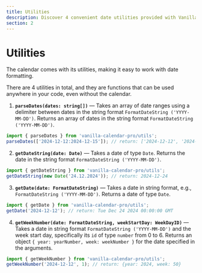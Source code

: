 ```yaml
---
title: Utilities
description: Discover 4 convenient date utilities provided with Vanilla Calendar Pro. These features allow you to format dates, convert them to desired formats, and determine week numbers.
section: 2
---
```


# Utilities

The calendar comes with its utilities, making it easy to work with date formatting.

There are 4 utilities in total, and they are functions that can be used anywhere in your code, even without the calendar.

1. **`parseDates(dates: string[])`** — Takes an array of date ranges using a delimiter between dates in the string format `FormatDateString ('YYYY-MM-DD')`. Returns an array of dates in the string format `FormatDateString ('YYYY-MM-DD')`.
```ts
import { parseDates } from 'vanilla-calendar-pro/utils';
parseDates(['2024-12-12:2024-12-15']); // return: ['2024-12-12', '2024-12-13', '2024-12-14', '2024-12-15']
```

2. **`getDateString(date: Date)`** — Takes a date of type `Date`. Returns the date in the string format `FormatDateString ('YYYY-MM-DD')`.
```ts
import { getDateString } from 'vanilla-calendar-pro/utils';
getDateString(new Date('24.12.2024')); // return: 2024-12-24
```

3. **`getDate(date: FormatDateString)`** — Takes a date in string format, e.g., `FormatDateString ('YYYY-MM-DD')`. Returns a date of type `Date`.
```ts
import { getDate } from 'vanilla-calendar-pro/utils';
getDate('2024-12-12'); // return: Tue Dec 24 2024 00:00:00 GMT
```

4. **`getWeekNumber(date: FormatDateString, weekStartDay: WeekDayID)`** — Takes a date in string format `FormatDateString ('YYYY-MM-DD')` and the week start day, specifically its `id` of type `number` from 0 to 6. Returns an object `{ year: yearNumber, week: weekNumber }` for the date specified in the arguments.
```ts
import { getWeekNumber } from 'vanilla-calendar-pro/utils';
getWeekNumber('2024-12-12', 1); // return: {year: 2024, week: 50}
```
